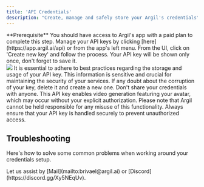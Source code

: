```yaml
---
title: 'API Credentials'
description: "Create, manage and safely store your Argil's credentials"
---
```


<Info>
  **Prerequisite** You should have access to Argil's app with a paid plan to complete this step.
</Info>

<Steps>
  <Step title="Go to the [API integration](https://app.argil.ai/api) page from the app">
    Manage your API keys by clicking [here](https://app.argil.ai/api) or from the app's left menu.
  </Step>
  <Step title="Create your API Key">
    From the UI, click on 'Create new key' and follow the process.
    <Tip>
      Your API key will be shown only once, don't forget to save it.<br/>
    </Tip>
    <Frame>
      <img src="/images/" style={{ borderRadius: '0.5rem' }} />
    </Frame>
  </Step>
  <Step title="Implementing Best Practices for Storage and API Key Usage">
    It is essential to adhere to best practices regarding the storage and usage of your API key. This information is sensitive and crucial for maintaining the security of your services.
    <Tip>
       If any doubt about the corruption of your key, delete it and create a new one.
    </Tip>
    <Warning>
      Don't share your credentials with anyone.
      This API key enables video generation featuring your avatar, which may occur without your explicit authorization.
    </Warning>
    <Warning>
       Please note that Argil cannot be held responsible for any misuse of this functionality. Always ensure that your API key is handled securely to prevent unauthorized access.
    </Warning>
  </Step>
</Steps>

## Troubleshooting

Here's how to solve some common problems when working around your credentials setup.

<AccordionGroup>
  <Accordion title="Having troubles with your credentials setup?">
    Let us assist by [Mail](mailto:brivael@argil.ai) or [Discord](https://discord.gg/Xy5NEqUv).
  </Accordion>
</AccordionGroup>
